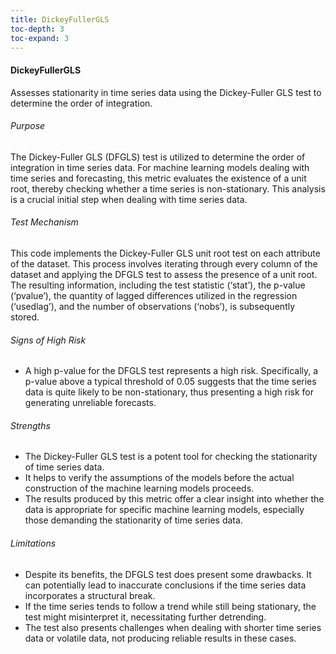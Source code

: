 ```yaml
---
title: DickeyFullerGLS
toc-depth: 3
toc-expand: 3
---
```







  
#### DickeyFullerGLS

Assesses stationarity in time series data using the Dickey-Fuller GLS test to determine the order of integration.

###### Purpose

The Dickey-Fuller GLS (DFGLS) test is utilized to determine the order of integration in time series data. For
machine learning models dealing with time series and forecasting, this metric evaluates the existence of a unit
root, thereby checking whether a time series is non-stationary. This analysis is a crucial initial step when
dealing with time series data.

###### Test Mechanism

This code implements the Dickey-Fuller GLS unit root test on each attribute of the dataset. This process involves
iterating through every column of the dataset and applying the DFGLS test to assess the presence of a unit root.
The resulting information, including the test statistic ('stat'), the p-value ('pvalue'), the quantity of lagged
differences utilized in the regression ('usedlag'), and the number of observations ('nobs'), is subsequently stored.

###### Signs of High Risk

- A high p-value for the DFGLS test represents a high risk. Specifically, a p-value above a typical threshold of
0.05 suggests that the time series data is quite likely to be non-stationary, thus presenting a high risk for
generating unreliable forecasts.

###### Strengths

- The Dickey-Fuller GLS test is a potent tool for checking the stationarity of time series data.
- It helps to verify the assumptions of the models before the actual construction of the machine learning models
proceeds.
- The results produced by this metric offer a clear insight into whether the data is appropriate for specific
machine learning models, especially those demanding the stationarity of time series data.

###### Limitations

- Despite its benefits, the DFGLS test does present some drawbacks. It can potentially lead to inaccurate
conclusions if the time series data incorporates a structural break.
- If the time series tends to follow a trend while still being stationary, the test might misinterpret it,
necessitating further detrending.
- The test also presents challenges when dealing with shorter time series data or volatile data, not producing
reliable results in these cases.




 